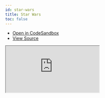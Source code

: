 ```yaml
---
id: star-wars
title: Star Wars
toc: false
---
```


- [Open in CodeSandbox](https://codesandbox.io/s/github/tannerlinsley/react-query/tree/v3/examples/star-wars)
- [View Source](https://github.com/tannerlinsley/react-query/tree/v3/examples/star-wars)

<iframe
  src="https://codesandbox.io/embed/github/tannerlinsley/react-query/tree/v3/examples/star-wars?autoresize=1&fontsize=14&theme=dark"
  title="tannerlinsley/react-query: star-wars"
  sandbox="allow-forms allow-modals allow-popups allow-presentation allow-same-origin allow-scripts"
  style={{
    width: '100%',
    height: '80vh',
    border: '0',
    borderRadius: 8,
    overflow: 'hidden',
    position: 'static',
    zIndex: 0,
  }}
></iframe>
